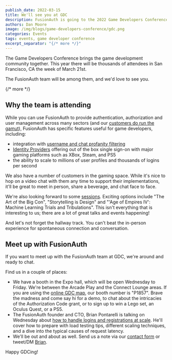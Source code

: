 ```yaml
---
publish_date: 2022-03-15 
title: We'll see you at GDC
description: FusionAuth is going to the 2022 Game Developers Conference. Stop by and see us!
authors: Dan Moore
image: /img/blogs/game-developers-conference/gdc.png
categories: Events
tags: events, game developer conference
excerpt_separator: "{/* more */}"
---
```


The Game Developers Conference brings the game development community together. This year there will be thousands of attendees in San Francisco, CA the week of March 21st.

The FusionAuth team will be among them, and we'd love to see you.

{/* more */}

## Why the team is attending

While you can use FusionAuth to provide authentication, authorization and user management across many sectors (and our [customers do run the gamut](/customers-partners)), FusionAuth has specific features useful for game developers, including:

* integration with [username and chat profanity filtering](https://cleanspeak.com)
* [Identity Providers](/docs/lifecycle/authenticate-users/identity-providers/) offering out of the box single sign-on with major gaming platforms such as XBox, Steam, and PS5
* the ability to scale to millions of user profiles and thousands of logins per second

We also have a number of customers in the gaming space. While it's nice to hop on a video chat with them any time to support their implementations, it'll be great to meet in person, share a beverage, and chat face to face.

We're also looking forward to some [sessions](https://schedule.gdconf.com/). Exciting options include "The Art of the Big Con", "Storytelling is Design" and "'Age of Empires IV': Machine Learning Trials and Tribulations". This isn't everything that is interesting to us; there are a lot of great talks and events happening!

And let's not forget the hallway track. You can't beat the in-person experience for spontaneous connection and conversation.

## Meet up with FusionAuth

If you want to meet up with the FusionAuth team at GDC, we're around and ready to chat.

Find us in a couple of places:

* We have a booth in the Expo hall, which will be open Wednesday to Friday. We're between the Arcade Play and the Connect Lounge areas. If you are using the [online GDC map](https://www.expocad.com/host/fx/ubm/22gdc/exfx.html), our booth number is "P1857". Brave the madness and come say hi for a demo, to chat about the intricacies of the Authorization Code grant, or to sign up to win a Lego set, an Oculus Quest, or a PS5.
* The FusionAuth founder and CTO, Brian Pontarelli is talking on Wednesday about [how to handle logins and registrations at scale](https://schedule.gdconf.com/session/growing-to-millions-of-users-how-to-handle-logins-and-registrations-at-scale-presented-by-fusionauth/886274). He'll cover how to prepare with load testing tips, different scaling techniques, and a dive into the typical causes of request latency. 
* We'll be out and about as well. Send us a note via our [contact form](/contact) or tweet/DM [Brian](https://twitter.com/bpontarelli).

Happy GDCing!
